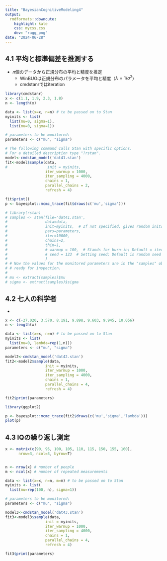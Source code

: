 ```yaml
---
title: "BayesianCognitiveModeling4"
output:
  rmdformats::downcute:
    highlight: kate
    css: mycss.css
    dev: "ragg_png"
date: "2024-06-28"
---
```

## 4.1 平均と標準偏差を推測する
- $n$個のデータから正規分布の平均と精度を推定
  - WinBUGは正規分布のパラメータを平均と精度（$\lambda=1/\sigma^2$）
  - cmdstanrではiteration

```r
library(cmdstanr)
x <- c(1.1, 1.9, 2.3, 1.8)
n <- length(x)

data <- list(x=x, n=n) # to be passed on to Stan
myinits <- list(
  list(mu=0, sigma=1),
  list(mu=0, sigma=1))

# parameters to be monitored: 
parameters <- c("mu", "sigma")

# The following command calls Stan with specific options.
# For a detailed description type "?rstan".
model<-cmdstan_model('dat41.stan')
fit<-model$sample(data,
#                  init = myinits,
                  iter_warmup = 1000,
                  iter_sampling = 4000,
                  chains = 1,
                  parallel_chains = 2,
                  refresh = 4)

fit$print()
p <- bayesplot::mcmc_trace(fit$draws(c('mu','sigma')))

# library(rstan)
# samples <- stan(file='dat41.stan',   
#                 data=data, 
#                 init=myinits,  # If not specified, gives random inits
#                 pars=parameters,
#                 iter=10000, 
#                 chains=2, 
#                 thin=1,
#                 # warmup = 100,  # Stands for burn-in; Default = iter/2
#                 # seed = 123  # Setting seed; Default is random seed
#                 )
# # Now the values for the monitored parameters are in the "samples" object, 
# # ready for inspection.
# 
# mu <- extract(samples)$mu
# sigma <- extract(samples)$sigma 
```

## 4.2 七人の科学者

- 

```r
x <- c(-27.020, 3.570, 8.191, 9.898, 9.603, 9.945, 10.056)
n <- length(x)

data <- list(x=x, n=n) # to be passed on to Stan
myinits <- list(
  list(mu=0, lambda=rep(1,n)))
parameters <- c("mu", "sigma")

model2<-cmdstan_model('dat42.stan')
fit2<-model2$sample(data,
                  init = myinits,
                  iter_warmup = 1000,
                  iter_sampling = 4000,
                  chains = 1,
                  parallel_chains = 4,
                  refresh = 4)

fit2$print(parameters)

library(ggplot2)

p <- bayesplot::mcmc_trace(fit2$draws(c('mu','sigma','lambda')))
plot(p)


```

## 4.3 IQの繰り返し測定

```r
x <- matrix(c(90, 95, 100, 105, 110, 115, 150, 155, 160), 
      nrow=3, ncol=3, byrow=T) 


n <- nrow(x) # number of people
m <- ncol(x) # number of repeated measurements

data <- list(x=x, n=n, m=m) # to be passed on to Stan
myinits <- list(
  list(mu=rep(100, n), sigma=1))

# parameters to be monitored: 
parameters <- c("mu", "sigma")

model3<-cmdstan_model('dat43.stan')
fit3<-model3$sample(data,
                  init = myinits,
                  iter_warmup = 1000,
                  iter_sampling = 4000,
                  chains = 1,
                  parallel_chains = 4,
                  refresh = 4)

fit3$print(parameters)
```

